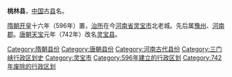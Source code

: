 '''桃林县'''，[[中国|中国]]古[[县|县]]名。

[[隋朝|隋朝]][[开皇|开皇]]十六年（596年）置，[[治所|治所]]在今[[河南省|河南省]][[灵宝市|灵宝市]]北老城。先后属[[豫州|豫州]]、[[河南郡|河南郡]]。[[唐朝|唐朝]][[天宝_(唐朝)|天宝]]元年（742年）改名[[灵宝县|灵宝县]]。

{{河南行政区划小作品}}
[[Category:隋朝县份|Category:隋朝县份]]
[[Category:唐朝县份|Category:唐朝县份]]
[[Category:河南古代县份|Category:河南古代县份]]
[[Category:三门峡行政区划史|Category:三门峡行政区划史]]
[[Category:灵宝市|Category:灵宝市]]
[[Category:596年建立的行政区划|Category:596年建立的行政区划]]
[[Category:742年废除的行政区划|Category:742年废除的行政区划]]